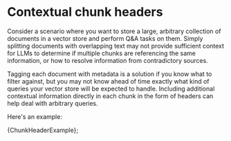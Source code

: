 # Contextual chunk headers

Consider a scenario where you want to store a large, arbitrary collection of documents in a vector store and perform Q&A tasks on them.
Simply splitting documents with overlapping text may not provide sufficient context for LLMs to determine if multiple chunks are referencing the same information, or how to resolve information from contradictory sources.

Tagging each document with metadata is a solution if you know what to filter against, but you may not know ahead of time exactly what kind of queries your vector store will be expected to handle.
Including additional contextual information directly in each chunk in the form of headers can help deal with arbitrary queries.

Here's an example:


<CodeBlock language="typescript">{ChunkHeaderExample}</CodeBlock>;
